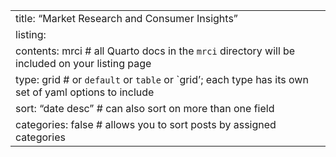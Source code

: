 ---
title: "Market Research and Consumer Insights"
listing: 
  contents: mrci    # all Quarto docs in the `mrci` directory will be included on your listing page
  type: grid        # or `default` or `table` or `grid'; each type has its own set of yaml options to include
  sort: "date desc" # can also sort on more than one field
  categories: false # allows you to sort posts by assigned categories 
---